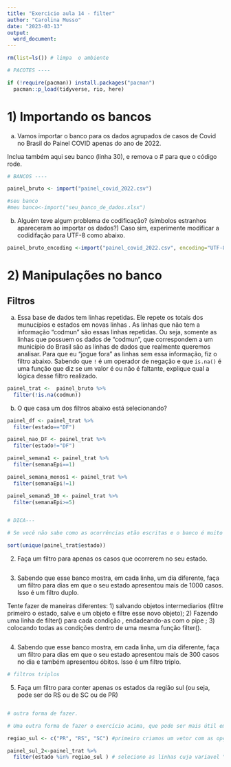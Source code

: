```yaml
---
title: "Exercicio aula 14 - filter"
author: "Carolina Musso"
date: "2023-03-13"
output:
  word_document:
---
```


```r
rm(list=ls()) # limpa  o ambiente

# PACOTES ----

if (!require(pacman)) install.packages("pacman")
  pacman::p_load(tidyverse, rio, here)
```

# 1) Importando os bancos

a) Vamos importar o banco para os dados agrupados de casos de Covid no Brasil do Painel COVID apenas do ano de 2022. 

Inclua também aqui seu banco (linha 30), e remova o # para que o código rode. 

```r
# BANCOS ----

painel_bruto <- import("painel_covid_2022.csv")

#seu banco
#meu banco<-import("seu_banco_de_dados.xlsx")

```

b) Alguém teve algum problema de codificação? (símbolos estranhos apareceram ao importar os dados?) Caso sim, experimente modificar a codidifação para UTF-8 como abaixo.

```r
painel_bruto_encoding <-import("painel_covid_2022.csv", encoding="UTF-8")
```

# 2) Manipulações no banco

## Filtros

a) Essa base de dados tem linhas repetidas. Ele repete os totais dos munucípios e estados em novas linhas . As linhas que não tem a informação "codmun" são essas linhas repetidas. Ou seja, somente as linhas que possuem os dados de "codmun", que correspondem a um município do Brasil são as linhas de dados que realmente queremos analisar. Para que eu "jogue fora" as linhas sem essa informação, fiz o filtro abaixo. Sabendo que `!` é um operador de negação e que `is.na()` é uma função que diz se um valor é ou não é faltante, explique qual a lógica desse filtro realizado. 

```r
painel_trat <-  painel_bruto %>% 
  filter(!is.na(codmun))
```

b) O que casa um dos filtros abaixo está selecionando?

```r
painel_df <- painel_trat %>% 
  filter(estado=="DF")

painel_nao_DF <- painel_trat %>% 
  filter(estado!="DF")

painel_semana1 <- painel_trat %>% 
  filter(semanaEpi==1)

painel_semana_menos1 <- painel_trat %>% 
  filter(semanaEpi!=1)

painel_semana5_10 <- painel_trat %>% 
  filter(semanaEpi>=5)


# DICA---

# Se você não sabe como as ocorrências etão escritas e o banco é muito grande para ficar procurando, tente o código abaixo (tente entender a logica e adaptar para o seu caso no futuro, esse é um código do R base, não é o tidyverse)

sort(unique(painel_trat$estado))
```

2) Faça um filtro para apenas os casos que ocorrerem no seu estado. 

```r


  
```

3) Sabendo que esse banco mostra, em cada linha, um dia diferente, faça um filtro para dias em que o seu estado apresentou mais de 1000 casos. Isso é um filtro duplo.

Tente fazer de maneiras diferentes: 1) salvando objetos intermediarios (filtre primeiro o estado, salve e um objeto e filtre esse novo objeto); 2) Fazendo uma linha de filter() para cada condição , endadeando-as com o pipe ; 3) colocando todas as condições dentro de uma mesma função filter(). 

```r

```


4) Sabendo que esse banco mostra, em cada linha, um dia diferente, faça um filtro para dias em que o seu estado apresentou mais de 300 casos no dia e também apresentou óbitos. Isso é um filtro triplo.

```r

# filtros triplos

```


5) Faça um filtro para conter apenas os estados da região sul (ou seja, pode ser do RS ou de SC ou de PR)

```r



  
```


```r
# outra forma de fazer. 

# Uma outra forma de fazer o exercício acima, que pode ser mais útil em conjuntos maiores (nesse nosso caso eram só 3), é usar o operador %in% como abaixo

regiao_sul <- c("PR", "RS", "SC") #primeiro criamos um vetor com as opções

painel_sul_2<-painel_trat %>%
  filter(estado %in% regiao_sul ) # seleciono as linhas cuja variavel "estado" esta contida nesse conjunto
```

